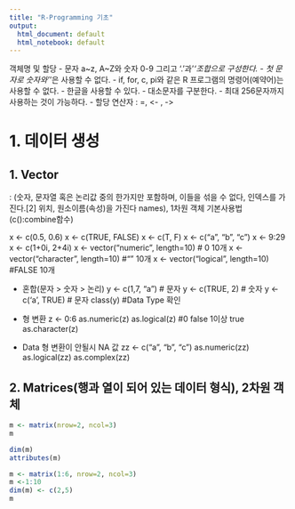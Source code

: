 ```yaml
---
title: "R-Programming 기초"
output:
  html_document: default
  html_notebook: default
---
```


객체명 및 할당
- 문자 a~z, A~Z와 숫자 0-9 그리고 '.'과 '_'조합으로 구성한다.
- 첫 문자로 숫자와 '_'은 사용할 수 없다.
- if, for, c, pi와 같은 R 프로그램의 명령어(예약어)는 사용할 수 없다.
- 한글을 사용할 수 있다.
- 대소문자를 구분한다.
- 최대 256문자까지 사용하는 것이 가능하다.
- 할당 연산자 : =, <- , ->

# 1. 데이터 생성
## 1. Vector
: (숫자, 문자열 혹은 논리값 중의 한가지만 포함하며, 이들을 섞을 수 없다, 인덱스를 가진다.[2] 위치, 원소이름(속성)을 가진다 names), 1차원 객체
기본사용법(c():combine함수)

x <- c(0.5, 0.6)
x <- c(TRUE, FALSE)
x <- c(T, F)
x <- c("a", "b", "c")
x <- 9:29
x <- c(1+0i, 2+4i)
x <- vector("numeric", length=10) # 0 10개
x <- vector("character", length=10) #"" 10개
x <- vector("logical", length=10)  #FALSE 10개

* 혼합(문자 > 숫자 > 논리)
y <- c(1,7, "a") # 문자
y <- c(TRUE, 2) # 숫자
y <- c('a', TRUE) # 문자
class(y) #Data Type 확인

* 형 변환
z <- 0:6
as.numeric(z)
as.logical(z) #0 false 1이상 true
as.character(z)

* Data 형 변환이 안될시 NA 값
zz <- c("a", "b", "c")
as.numeric(zz)
as.logical(zz) 
as.complex(zz)



## 2. Matrices(행과 열이 되어 있는 데이터 형식), 2차원 객체

```r
m <- matrix(nrow=2, ncol=3) 
m

dim(m) 
attributes(m) 

m <- matrix(1:6, nrow=2, ncol=3)
m <-1:10
dim(m) <- c(2,5)
m
```





